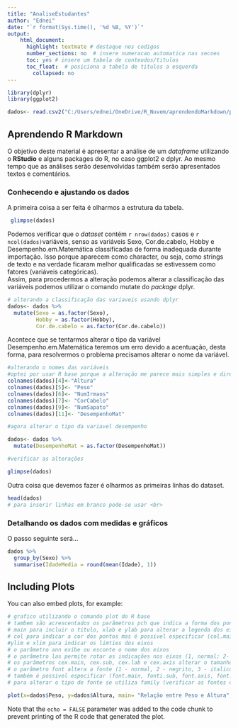 ```yaml
---
title: "AnaliseEstudantes"
author: "Ednei"
date: "`r format(Sys.time(), '%d %B, %Y')`"
output: 
    html_document:
      highlight: textmate # destaque nos codigos
      number_sections: no  # insere numeracao automatica nas secoes
      toc: yes # insere um tabela de conteudos/titulos
      toc_float:  # posiciona a tabela de titulos a esquerda
        collapsed: no
---
```


```r
library(dplyr) 
library(ggplot2)

dados<- read.csv2("C:/Users/ednei/OneDrive/R_Nuvem/aprendendoMarkdown/planilha_exemplo_dante.csv", fileEncoding = "latin1")
```

## Aprendendo R Markdown

O objetivo deste material é apresentar a análise de um *dataframe* utilizando o **RStudio** e alguns packages do R, no caso ggplot2 e dplyr. Ao mesmo tempo que as análises serão desenvolvidas também serão apresentados textos e comentários.  

### Conhecendo e ajustando os dados
A primeira coisa a ser feita é olharmos a estrutura da tabela.
```r
 glimpse(dados)
```
Podemos verificar que o *dataset* contém `r nrow(dados)` casos e `r ncol(dados)`variáveis, senso as variáveis Sexo, Cor.de.cabelo, Hobby e Desempenho.em.Matemática classificadas de forma inadequada durante importação. Isso porque aparecem como character, ou seja, como strings de texto e na verdade ficaram melhor qualificadas se estivessem como fatores (variáveis categóricas).  
Assim, para procedermos a alteração podemos alterar a classificação das variáveis podemos utilizar o comando mutate do *package* dplyr.
```r
# alterando a classificação das variaveis usando dplyr
dados<- dados %>% 
  mutate(Sexo = as.factor(Sexo),
         Hobby = as.factor(Hobby),
         Cor.de.cabelo = as.factor(Cor.de.cabelo))
```
Acontece que se tentarmos alterar o tipo da variável Desempenho.em.Matemática teremos um erro devido a acentuação, desta forma, para resolvermos o problema precisamos alterar o nome da variável.
```r
#alterando o nomes das variáveis
#optei por usar R base porque a alteração me parece mais simples e direta
colnames(dados)[4]<-"Altura"
colnames(dados)[5]<- "Peso"
colnames(dados)[6]<- "NumIrmaos"
colnames(dados)[7]<- "CorCabelo"
colnames(dados)[9]<- "NumSapato"
colnames(dados)[11]<- "DesempenhoMat"

#agora alterar o tipo da variavel desempenho

dados<- dados %>% 
  mutate(DesempenhoMat = as.factor(DesempenhoMat))

#verificar as alterações

glimpse(dados)

```

Outra coisa que devemos fazer é olharmos as primeiras linhas do dataset.
```r
head(dados)
# para inserir linhas em branco pode-se usar <br>
```

### Detalhando os dados com medidas e gráficos
O passo seguinte será...

```r
dados %>% 
  group_by(Sexo) %>% 
  summarise(IdadeMedia = round(mean(Idade), 1))

```

## Including Plots

You can also embed plots, for example:

```r
# grafico utilizando o comando plot do R base
# tambem são acrescentados os parâmetros pch que indica a forma dos pontos
# main para incluir o titulo, xlab e ylab para alterar a legenda dos eixos
# col para indicar a cor dos pontos mas é possivel especificar (col.main, col.sub, col.lab, col.axis, fg (cor da caixa do grafico))
#ylim e xlim para indicar os limties dos eixos
# o parâmetro ann exibe ou esconte o nome dos eixos
# o parâmetro las permite rotar as indicações nos eixos (1, normal; 2- horizontal; 3 - perpendicular e 4 - vertical)
# os parâmetros cex.main, cex.sub, cex.lab e cex.axis alterar o tamanho da fonte
# o parâmetro font altera a fonte (1 - normal, 2 - negrito, 3 - italico e 4 - negrito e italico)
# também é possivel especificar (font.main, fonti.sub, font.axis, font.lab)
# para alterar o tipo de fonte se utiliza family (verificar as fontes disponiveis - names(pdfFonts()))

plot(x=dados$Peso, y=dados$Altura, main= "Relação entre Peso e Altura", pch=18, col="blue", xlab = "Idade", ylab = "Altura", sub = "Fonte: Autoria própria", ann = TRUE)
```

Note that the `echo = FALSE` parameter was added to the code chunk to prevent printing of the R code that generated the plot.
